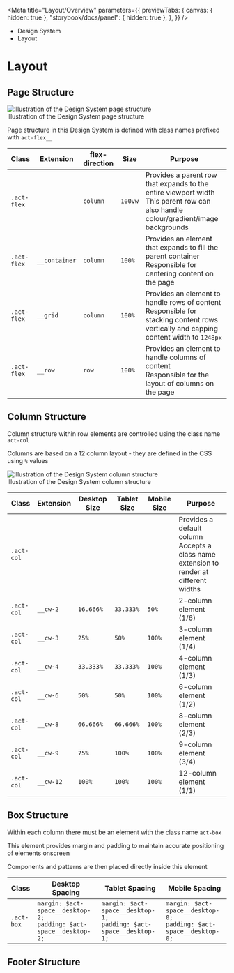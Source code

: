
<Meta
	title="Layout/Overview"
	parameters={{
		previewTabs: {
			canvas: { hidden: true },
			"storybook/docs/panel": { hidden: true },
		},
	}}
/>

<div className="act-docs-container">
	<Masthead />
	<main className="act-body">
		<div className="act-flex act-flex-light-purple">
			<div className="act-flex__container act-flex__container-padding-trim">
				<div className="act-flex__grid">
					<div className="act-flex__row">
						<div className="act-col__cw-12">
							<div className="act-box">
								<div className="act-breadcrumbs">
									<ul className="act-breadcrumbs__container">
										<li className="act-breadcrumbs__crumb act-h6">
											<LinkTo className="act-breadcrumbs__crumb__link" kind="about-about--page">
												Design System <z className="fa-solid fa-angle-right"></z>
											</LinkTo>
										</li>
										<li className="act-breadcrumbs__crumb act-h6">
											<LinkTo className="act-breadcrumbs__crumb__link" kind="layout-overview--page">
												Layout <z className="fa-solid fa-angle-right"></z>
											</LinkTo>
										</li>
									</ul>
								</div>
								<h1>Layout</h1>
							</div>
						</div>
					</div>
				</div>
			</div>
		</div>
		<div className="act-flex">
			<div className="act-flex__container">
				<div className="act-flex__grid">
					<div className="act-flex__row">
						<div className="act-col__cw-12">
							<div className="act-box">
								<h2>Page Structure</h2>
								<div className="act-img">
									<img src="/images/3-layout-page-rows-1.png" alt="Illustration of the Design System page structure" />
									<div className="act-img__description act-p-small">
										<z class="fa-solid fa-circle-info"></z> Illustration of the Design System page structure
									</div>
								</div>
								<p>
									Page structure in this Design System is defined with class names prefixed with <code>act-flex__</code>
								</p>
								<div className="act-table-container">
									<table>
										<thead>
											<tr>
												<th>Class</th>
												<th>Extension</th>
												<th>flex-direction</th>
												<th>Size</th>
												<th>Purpose</th>
											</tr>
										</thead>
										<tbody>
											<tr>
												<td>
													<code>.act-flex</code>
												</td>
												<td>&nbsp;</td>
												<td>
													<code>column</code>
												</td>
												<td>
													<code>100vw</code>
												</td>
												<td>
													Provides a parent row that expands to the entire viewport width
													<br />
													This parent row can also handle colour/gradient/image backgrounds
												</td>
											</tr>
											<tr>
												<td>
													<code>.act-flex</code>
												</td>
												<td>
													<code>__container</code>
												</td>
												<td>
													<code>column</code>
												</td>
												<td>
													<code>100%</code>
												</td>
												<td>
													Provides an element that expands to fill the parent container
													<br />
													Responsible for centering content on the page
												</td>
											</tr>
											<tr>
												<td>
													<code>.act-flex</code>
												</td>
												<td>
													<code>__grid</code>
												</td>
												<td>
													<code>column</code>
												</td>
												<td>
													<code>100%</code>
												</td>
												<td>
													Provides an element to handle rows of content
													<br />
													Responsible for stacking content rows vertically and capping content width to <code>1248px</code>
												</td>
											</tr>
											<tr>
												<td>
													<code>.act-flex</code>
												</td>
												<td>
													<code>__row</code>
												</td>
												<td>
													<code>row</code>
												</td>
												<td>
													<code>100%</code>
												</td>
												<td>
													Provides an element to handle columns of content
													<br />
													Responsible for the layout of columns on the page
												</td>
											</tr>
										</tbody>
									</table>
								</div>
							</div>
						</div>
					</div>
					<div className="act-flex__row">
						<div className="act-col__cw-12">
							<div className="act-box">
								<h2>Column Structure</h2>
								<p>
									Column structure within row elements are controlled using the class name <code>act-col</code>
								</p>
								<p>
									Columns are based on a 12 column layout - they are defined in the CSS using <code>%</code> values
								</p>
								<div className="act-img">
									<img src="/images/3-layout-page-columns-1.png" alt="Illustration of the Design System column structure" />
									<div className="act-img__description act-p-small">
										<z class="fa-solid fa-circle-info"></z> Illustration of the Design System column structure
									</div>
								</div>
								<div className="act-table-container">
									<table>
										<thead>
											<tr>
												<th>Class</th>
												<th>Extension</th>
												<th>Desktop Size</th>
												<th>Tablet Size</th>
												<th>Mobile Size</th>
												<th>Purpose</th>
											</tr>
										</thead>
										<tbody>
											<tr>
												<td>
													<code>.act-col</code>
												</td>
												<td>&nbsp;</td>
												<td>&nbsp;</td>
												<td>&nbsp;</td>
												<td>&nbsp;</td>
												<td>
													Provides a default column
													<br />
													Accepts a class name extension to render at different widths
												</td>
											</tr>
											<tr>
												<td>
													<code>.act-col</code>
												</td>
												<td>
													<code>__cw-2</code>
												</td>
												<td>
													<code>16.666%</code>
												</td>
												<td>
													<code>33.333%</code>
												</td>
												<td>
													<code>50%</code>
												</td>
												<td>2-column element (1/6)</td>
											</tr>
											<tr>
												<td>
													<code>.act-col</code>
												</td>
												<td>
													<code>__cw-3</code>
												</td>
												<td>
													<code>25%</code>
												</td>
												<td>
													<code>50%</code>
												</td>
												<td>
													<code>100%</code>
												</td>
												<td>3-column element (1/4)</td>
											</tr>
											<tr>
												<td>
													<code>.act-col</code>
												</td>
												<td>
													<code>__cw-4</code>
												</td>
												<td>
													<code>33.333%</code>
												</td>
												<td>
													<code>33.333%</code>
												</td>
												<td>
													<code>100%</code>
												</td>
												<td>4-column element (1/3)</td>
											</tr>
											<tr>
												<td>
													<code>.act-col</code>
												</td>
												<td>
													<code>__cw-6</code>
												</td>
												<td>
													<code>50%</code>
												</td>
												<td>
													<code>50%</code>
												</td>
												<td>
													<code>100%</code>
												</td>
												<td>6-column element (1/2)</td>
											</tr>
											<tr>
												<td>
													<code>.act-col</code>
												</td>
												<td>
													<code>__cw-8</code>
												</td>
												<td>
													<code>66.666%</code>
												</td>
												<td>
													<code>66.666%</code>
												</td>
												<td>
													<code>100%</code>
												</td>
												<td>8-column element (2/3)</td>
											</tr>
											<tr>
												<td>
													<code>.act-col</code>
												</td>
												<td>
													<code>__cw-9</code>
												</td>
												<td>
													<code>75%</code>
												</td>
												<td>
													<code>100%</code>
												</td>
												<td>
													<code>100%</code>
												</td>
												<td>9-column element (3/4)</td>
											</tr>
											<tr>
												<td>
													<code>.act-col</code>
												</td>
												<td>
													<code>__cw-12</code>
												</td>
												<td>
													<code>100%</code>
												</td>
												<td>
													<code>100%</code>
												</td>
												<td>
													<code>100%</code>
												</td>
												<td>12-column element (1/1)</td>
											</tr>
										</tbody>
									</table>
								</div>
							</div>
						</div>
					</div>
					<div className="act-flex__row">
						<div className="act-col__cw-12">
							<div className="act-box">
								<h2>Box Structure</h2>
								<p>
									Within each column there must be an element with the class name <code>act-box</code>
								</p>
								<p>This element provides margin and padding to maintain accurate positioning of elements onscreen</p>
								<p>Components and patterns are then placed directly inside this element</p>
								<div className="act-table-container">
									<table>
										<thead>
											<tr>
												<th>Class</th>
												<th>Desktop Spacing</th>
												<th>Tablet Spacing</th>
												<th>Mobile Spacing</th>
											</tr>
										</thead>
										<tbody>
											<tr>
												<td>
													<code>.act-box</code>
												</td>
												<td>
													<code>margin: $act-space__desktop-2;</code>
													<br />
													<code>padding: $act-space__desktop-2;</code>
												</td>
												<td>
													<code>margin: $act-space__desktop-1;</code>
													<br />
													<code>padding: $act-space__desktop-1;</code>
												</td>
												<td>
													<code>margin: $act-space__desktop-0;</code>
													<br />
													<code>padding: $act-space__desktop-0;</code>
												</td>
											</tr>
										</tbody>
									</table>
								</div>
							</div>
						</div>
					</div>
					<div className="act-flex__row">
						<div className="act-col__cw-12">
							<div className="act-box">
								<h2>Footer Structure</h2>
							</div>
						</div>
					</div>
				</div>
			</div>
		</div>
	</main>
	<footer className="act-footer">
		<AoC />
		<Footer />
	</footer>
</div>
